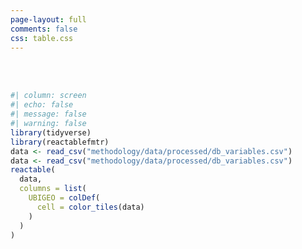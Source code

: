 ```yaml
---
page-layout: full
comments: false
css: table.css
---
```

<br>
<br>
```r
#| column: screen
#| echo: false
#| message: false
#| warning: false
library(tidyverse)
library(reactablefmtr)
data <- read_csv("methodology/data/processed/db_variables.csv")
data <- read_csv("methodology/data/processed/db_variables.csv")
reactable(
  data,
  columns = list(       
    UBIGEO = colDef(
      cell = color_tiles(data)
    )
  )
)

```